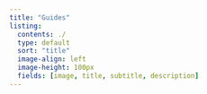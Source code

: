 ```yaml
---
title: "Guides"
listing:
  contents: ./
  type: default
  sort: "title"
  image-align: left
  image-height: 100px
  fields: [image, title, subtitle, description]
---
```




